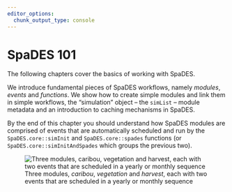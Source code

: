 ```yaml
---
editor_options:
  chunk_output_type: console
---
```


# SpaDES 101 {#sec-spadesone}

The following chapters cover the basics of working with SpaDES.

We introduce fundamental pieces of SpaDES workflows, namely *modules*, *events* and
*functions*. We show how to create simple modules and link them in simple
workflows, the "simulation" object – the `simList` – module metadata and
an introduction to caching mechanisms in SpaDES.

By the end of this chapter you should understand how SpaDES 
modules are comprised of events that are automatically scheduled and run
by the `SpaDES.core::simInit` and `SpaDES.core::spades` functions 
(or `SpaDES.core::simInitAndSpades` which groups the previous two).

![Three modules, *caribou*, *vegetation* and *harvest*, each with two events 
that are scheduled in a yearly or monthly sequence](assets/img/modulesEventsScheme.png)


